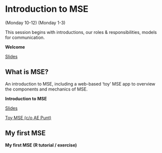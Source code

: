 # Introduction to MSE {#intro}

(Monday 10-12)
(Monday 1-3)

This session begins with introductions, our roles & responsibilities, models for communication.  

::: {.slide-deck}
**Welcome**

::: {.slides}
[Slides](https://docs.google.com/presentation/d/1-8vz18TwqXSQ_-XOZzNplI1VTJGHE6NsdQZ1Kokq9TY/edit?usp=sharing)
:::
:::

## What is MSE?

An introduction to MSE, including a web-based 'toy' MSE app to overview the components and mechanics of MSE.  

::: {.slide-deck}
**Introduction to MSE**

::: {.slides}
[Slides](https://docs.google.com/presentation/d/1UFPdiKoZupxStMVKKUREjrF-o8XmGXNtIUvnweYE0sQ/edit?usp=sharing)
:::

::: {.source}
[Toy MSE (c/o AE Punt)](https://puntapps.shinyapps.io/tunamse/)
:::
:::

## My first MSE {#first-mse}

::: {.application-exercise} 
**My first MSE (R tutorial / exercise)**
:::
<!-- The best way to interact with the tutorial is through [RStudio](https://github.com/gavinfay/cinar-mse/issues/2) or [RStudio Cloud](https://github.com/gavinfay/cinar-mse/issues/1). -->


<!-- ::: {.source} -->
<!-- <!-- [R Markdown](https://github.com/gavinfay/asmfc-mse/tree/main/materials/exercises/day-01/my-first-mse.Rmd) --> 
<!-- ::: -->

<!-- ::: {.tutorial} -->
<!-- <!-- [knitted pdf](https://github.com/gavinfay/asmfc-mse/tree/main/materials/exercises/day-01/my-first-mse.pdf) --> 
<!-- ::: -->
